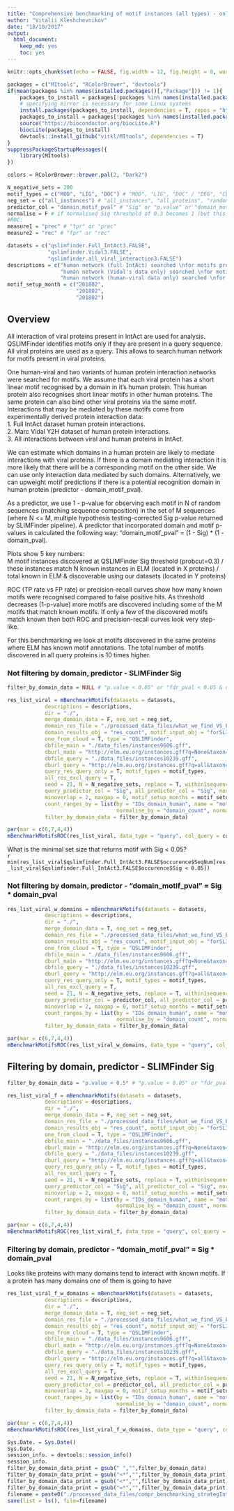 ```yaml
---
title: "Comprehensive benchmarking of motif instances (all types) - only IntAct and Vidal"
author: "Vitalii Kleshchevnikov"
date: "18/10/2017"
output: 
  html_document: 
    keep_md: yes
    toc: yes
---
```


```r
knitr::opts_chunk$set(echo = FALSE, fig.width = 12, fig.height = 8, warning = FALSE, message = FALSE)

packages = c("MItools", "RColorBrewer", "devtools")
if(mean(packages %in% names(installed.packages()[,"Package"])) != 1){
    packages_to_install = packages[!packages %in% names(installed.packages()[,"Package"])]
    # specifying mirror is necessary for some Linux systems
    install.packages(packages_to_install, dependencies = T, repos = "http://mirrors.ebi.ac.uk/CRAN/")
    packages_to_install = packages[!packages %in% names(installed.packages()[,"Package"])]
    source("https://bioconductor.org/biocLite.R")
    biocLite(packages_to_install)
    devtools::install_github("vitkl/MItools", dependencies = T)
}
suppressPackageStartupMessages({
    library(MItools)
})

colors = RColorBrewer::brewer.pal(2, "Dark2")

N_negative_sets = 200
motif_types = c("MOD", "LIG", "DOC") # "MOD", "LIG", "DOC" / "DEG", "CLV", "TRG"
neg_set = c("all_instances") # "all_instances", "all_proteins", "random"
predictor_col = "domain_motif_pval" # "Sig" or "p.value" or "domain_motif_pval"
normalise = F # if normalised Sig threshold of 0.3 becomes 1 (but this equalises Sig == 0.3 to true 1 - that is when motif was not found)
#ROC:
measure1 = "prec" # "tpr" or "prec"
measure2 = "rec" # "fpr" or "rec"

datasets = c("qslimfinder.Full_IntAct3.FALSE",
             "qslimfinder.Vidal3.FALSE",
             "qslimfinder.all_viral_interaction3.FALSE")
descriptions = c("human network (full IntAct) searched \nfor motifs present in viral proteins",
                 "human network (Vidal's data only) searched \nfor motifs present in viral proteins",
                 "human network (human-viral data only) searched \nfor motifs present in viral proteins")
motif_setup_month = c("201802",
                      "201802",
                      "201802")
```

## Overview

All interaction of viral proteins present in IntAct are used for analysis. QSLIMFinder identifies motifs only if they are present in a query sequence. All viral proteins are used as a query. This allows to search human network for motifs present in viral proteins.

One human-viral and two variants of human protein interaction networks were searched for motifs. We assume that each viral protein has a short linear motif recognised by a domain in it's human protein. This human protein also recognises short linear motifs in other human proteins. The same protein can also bind other viral proteins via the same motif. Interactions that may be mediated by these motifs come from experimentally derived protein interaction data:  
1. Full IntAct dataset human protein interactions.  
2. Marc Vidal Y2H dataset of human protein interactions.  
3. All interactions between viral and human proteins in IntAct.  

We can estimate which domains in a human protein are likely to mediate interactions with viral proteins. If there is a domain mediating interaction it is more likely that there will be a corresponding motif on the other side. We can use only interaction data mediated by such domains. Alternatively, we can upweight motif predictions if there is a potential recognition domain in human protein (predictor - domain_motif_pval).  

As a predictor, we use 1 - p-value for observing each motif in N of random sequences (matching sequence composition) in the set of M sequences (where N <= M, multiple hypothesis testing-corrected Sig p-value returned by SLIMFinder pipeline). A predictor that incorporated domain and motif p-values in calculated the following way:  "domain_motif_pval" = (1 - Sig) * (1 - domain_pval).   

Plots show 5 key numbers:  
M motif instances discovered at QSLIMFinder Sig threshold (probcut=0.3) /  
these instances match N known instances in ELM (located in X proteins) /  
total known in ELM & discoverable using our datasets (located in Y proteins)  

ROC (TP rate vs FP rate) or precision-recall curves show how many known motifs were recognised compared to false positive hits. As threshold decreases (1-p-value) more motifs are discovered including some of the M motifs that match known motifs. If only a few of the discovered motifs match known then both ROC and precision-recall curves look very step-like.   

For this benchmarking we look at motifs discovered in the same proteins where ELM has known motif annotations. The total number of motifs discovered in all query proteins is 10 times higher.   

### Not filtering by domain, predictor - SLIMFinder Sig

```r
filter_by_domain_data = NULL # "p.value < 0.05" or "fdr_pval < 0.05 & domain_count_per_IDs_interactor_viral > 1" or NULL

res_list_viral = mBenchmarkMotifs(datasets = datasets, 
            descriptions = descriptions,
            dir = "./", 
            merge_domain_data = F, neg_set = neg_set,
            domain_res_file = "./processed_data_files/what_we_find_VS_ELM_clust20171019.RData",
            domain_results_obj = "res_count", motif_input_obj = "forSLIMFinder_Ready",
            one_from_cloud = T, type = "QSLIMFinder",
            dbfile_main = "./data_files/instances9606.gff",
            dburl_main = "http://elm.eu.org/instances.gff?q=None&taxon=Homo%20sapiens&instance_logic=",
            dbfile_query = "./data_files/instances10239.gff",
            dburl_query = "http://elm.eu.org/instances.gff?q=all&taxon=irus&instance_logic=",
            query_res_query_only = T, motif_types = motif_types,
            all_res_excl_query = T,
            seed = 21, N = N_negative_sets, replace = T, within1sequence = T,
            query_predictor_col = "Sig", all_predictor_col = "Sig", normalise = normalise,
            minoverlap = 2, maxgap = 0, motif_setup_months = motif_setup_month,
            count_ranges_by = list(by = "IDs_domain_human", name = "motif_occ_per_domain",
                                   normalise_by = "domain_count", normalised_name = "normalised_motif_occ_per_domain"),
            filter_by_domain_data = filter_by_domain_data)

par(mar = c(6,7,4,4))
mBenchmarkMotifsROC(res_list_viral, data_type = "query", col_query = colors[1], col_all = colors[2], lwd = 4, text_args = "col = \"black\" | cex = 2", legend_args = "x = 0.35 | y = 0.95 | cex = 1.7 | y.intersp = 1.2 | box.col = \"transparent\"| bg = \"transparent\"", cex.axis = 1.6, cex.lab = 1.7, cex.main = 2, xlim = c(0,1), ylim = c(0,1), measure1 = measure1, measure2 = measure2)
```

What is the minimal set size that returns motif with Sig < 0.05?  
`r min(res_list_viral$qslimfinder.Full_IntAct3.FALSE$occurence$SeqNum[res_list_viral$qslimfinder.Full_IntAct3.FALSE$occurence$Sig < 0.05])`  

### Not filtering by domain, predictor - "domain_motif_pval" = Sig * domain_pval

```r
res_list_viral_w_domains = mBenchmarkMotifs(datasets = datasets, 
            descriptions = descriptions,
            dir = "./", 
            merge_domain_data = T, neg_set = neg_set,
            domain_res_file = "./processed_data_files/what_we_find_VS_ELM_clust20171019.RData",
            domain_results_obj = "res_count", motif_input_obj = "forSLIMFinder_Ready",
            one_from_cloud = T, type = "QSLIMFinder",
            dbfile_main = "./data_files/instances9606.gff",
            dburl_main = "http://elm.eu.org/instances.gff?q=None&taxon=Homo%20sapiens&instance_logic=",
            dbfile_query = "./data_files/instances10239.gff",
            dburl_query = "http://elm.eu.org/instances.gff?q=all&taxon=irus&instance_logic=",
            query_res_query_only = T, motif_types = motif_types,
            all_res_excl_query = T,
            seed = 21, N = N_negative_sets, replace = T, within1sequence = T,
            query_predictor_col = predictor_col, all_predictor_col = predictor_col, normalise = normalise,
            minoverlap = 2, maxgap = 0, motif_setup_months = motif_setup_month,
            count_ranges_by = list(by = "IDs_domain_human", name = "motif_occ_per_domain",
                                   normalise_by = "domain_count", normalised_name = "normalised_motif_occ_per_domain"),
            filter_by_domain_data = filter_by_domain_data)

par(mar = c(6,7,4,4))
mBenchmarkMotifsROC(res_list_viral_w_domains, data_type = "query", col_query = colors[1], col_all = colors[2], lwd = 4, text_args = "col = \"black\" | cex = 2", legend_args = "x = 0.35 | y = 0.95 | cex = 1.7 | y.intersp = 1.2 | box.col = \"transparent\"| bg = \"transparent\"", cex.axis = 1.6, cex.lab = 1.7, cex.main = 2, xlim = c(0,1), ylim = c(0,1), measure1 = measure1, measure2 = measure2)
```

## Filtering by domain, predictor - SLIMFinder Sig

```r
filter_by_domain_data = "p.value < 0.5" # "p.value < 0.05" or "fdr_pval < 0.05 & domain_count_per_IDs_interactor_viral > 1" or NULL

res_list_viral_f = mBenchmarkMotifs(datasets = datasets, 
            descriptions = descriptions,
            dir = "./", 
            merge_domain_data = F, neg_set = neg_set,
            domain_res_file = "./processed_data_files/what_we_find_VS_ELM_clust20171019.RData",
            domain_results_obj = "res_count", motif_input_obj = "forSLIMFinder_Ready",
            one_from_cloud = T, type = "QSLIMFinder",
            dbfile_main = "./data_files/instances9606.gff",
            dburl_main = "http://elm.eu.org/instances.gff?q=None&taxon=Homo%20sapiens&instance_logic=",
            dbfile_query = "./data_files/instances10239.gff",
            dburl_query = "http://elm.eu.org/instances.gff?q=all&taxon=irus&instance_logic=",
            query_res_query_only = T, motif_types = motif_types,
            all_res_excl_query = T,
            seed = 21, N = N_negative_sets, replace = T, within1sequence = T,
            query_predictor_col = "Sig", all_predictor_col = "Sig", normalise = normalise,
            minoverlap = 2, maxgap = 0, motif_setup_months = motif_setup_month,
            count_ranges_by = list(by = "IDs_domain_human", name = "motif_occ_per_domain",
                                   normalise_by = "domain_count", normalised_name = "normalised_motif_occ_per_domain"),
            filter_by_domain_data = filter_by_domain_data)

par(mar = c(6,7,4,4))
mBenchmarkMotifsROC(res_list_viral_f, data_type = "query", col_query = colors[1], col_all = colors[2], lwd = 4, text_args = "col = \"black\" | cex = 2", legend_args = "x = 0.35 | y = 0.95 | cex = 1.7 | y.intersp = 1.2 | box.col = \"transparent\"| bg = \"transparent\"", cex.axis = 1.6, cex.lab = 1.7, cex.main = 2, xlim = c(0,1), ylim = c(0,1), measure1 = measure1, measure2 = measure2)
```

### Filtering by domain, predictor - "domain_motif_pval" = Sig * domain_pval

Looks like proteins with many domains tend to interact with known motifs. If a protein has many domains one of them is going to have 

```r
res_list_viral_f_w_domains = mBenchmarkMotifs(datasets = datasets, 
            descriptions = descriptions,
            dir = "./", 
            merge_domain_data = T, neg_set = neg_set,
            domain_res_file = "./processed_data_files/what_we_find_VS_ELM_clust20171019.RData",
            domain_results_obj = "res_count", motif_input_obj = "forSLIMFinder_Ready",
            one_from_cloud = T, type = "QSLIMFinder",
            dbfile_main = "./data_files/instances9606.gff",
            dburl_main = "http://elm.eu.org/instances.gff?q=None&taxon=Homo%20sapiens&instance_logic=",
            dbfile_query = "./data_files/instances10239.gff",
            dburl_query = "http://elm.eu.org/instances.gff?q=all&taxon=irus&instance_logic=",
            query_res_query_only = T, motif_types = motif_types,
            all_res_excl_query = T,
            seed = 21, N = N_negative_sets, replace = T, within1sequence = T,
            query_predictor_col = predictor_col, all_predictor_col = predictor_col, normalise = normalise,
            minoverlap = 2, maxgap = 0, motif_setup_months = motif_setup_month,
            count_ranges_by = list(by = "IDs_domain_human", name = "motif_occ_per_domain",
                                   normalise_by = "domain_count", normalised_name = "normalised_motif_occ_per_domain"),
            filter_by_domain_data = filter_by_domain_data)

par(mar = c(6,7,4,4))
mBenchmarkMotifsROC(res_list_viral_f_w_domains, data_type = "query", col_query = colors[1], col_all = colors[2], lwd = 4, text_args = "col = \"black\" | cex = 2", legend_args = "x = 0.35 | y = 0.95 | cex = 1.7 | y.intersp = 1.2 | box.col = \"transparent\"| bg = \"transparent\"", cex.axis = 1.6, cex.lab = 1.7, cex.main = 2, xlim = c(0,1), ylim = c(0,1), measure1 = measure1, measure2 = measure2)
```

```r
Sys.Date. = Sys.Date()
Sys.Date.
session_info. = devtools::session_info()
session_info.
filter_by_domain_data_print = gsub(" ","",filter_by_domain_data)
filter_by_domain_data_print = gsub("<*","",filter_by_domain_data_print)
filter_by_domain_data_print = gsub("<*","",filter_by_domain_data_print)
filter_by_domain_data_print = gsub("=*","",filter_by_domain_data_print)
filename = paste0("./processed_data_files/compr_benchmarking_strategIntVid",format(Sys.Date(), "%Y%m"),"_",paste0(motif_types,collapse = "_"),"_",neg_set,"_",predictor_col,"_", filter_by_domain_data_print,"_type_", measure1, measure2,".RData")
save(list = ls(), file=filename)
```
